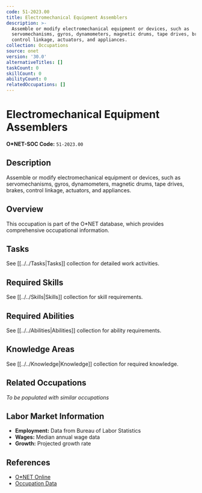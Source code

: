 ```yaml
---
code: 51-2023.00
title: Electromechanical Equipment Assemblers
description: >-
  Assemble or modify electromechanical equipment or devices, such as
  servomechanisms, gyros, dynamometers, magnetic drums, tape drives, brakes,
  control linkage, actuators, and appliances.
collection: Occupations
source: onet
version: '30.0'
alternativeTitles: []
taskCount: 0
skillCount: 0
abilityCount: 0
relatedOccupations: []
---
```

# Electromechanical Equipment Assemblers

**O*NET-SOC Code:** `51-2023.00`

## Description

Assemble or modify electromechanical equipment or devices, such as servomechanisms, gyros, dynamometers, magnetic drums, tape drives, brakes, control linkage, actuators, and appliances.

## Overview

This occupation is part of the O*NET database, which provides comprehensive occupational information.

## Tasks

See [[../../Tasks|Tasks]] collection for detailed work activities.

## Required Skills

See [[../../Skills|Skills]] collection for skill requirements.

## Required Abilities

See [[../../Abilities|Abilities]] collection for ability requirements.

## Knowledge Areas

See [[../../Knowledge|Knowledge]] collection for required knowledge.

## Related Occupations

*To be populated with similar occupations*

## Labor Market Information

- **Employment:** Data from Bureau of Labor Statistics
- **Wages:** Median annual wage data
- **Growth:** Projected growth rate

## References

- [O*NET Online](https://www.onetonline.org/link/summary/51-2023.00)
- [Occupation Data](https://www.onetcenter.org/)
